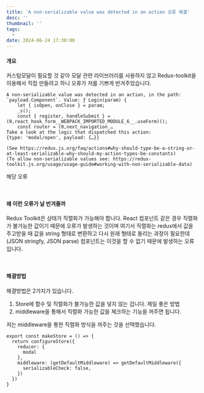 ```yaml
---
title: 'A non‐serializable value was detected in an action 오류 해결'
desc: ''
thumbnail: ''
tags:
  - 
date: 2024-06-24 17:30:00
---
```


#### 개요

커스텀모달이 필요할 것 같아 모달 관련 라이브러리를 사용하지 않고 Redux-toolkit을 이용해서 직접 만들려고 하니 오류가 저를 기쁘게 반겨주었습니다.

```
A non-serializable value was detected in an action, in the path: `payload.Component`. Value: ƒ Login(param) {
    let { isOpen, onClose } = param;
    _s();
    const { register, handleSubmit } = (0,react_hook_form__WEBPACK_IMPORTED_MODULE_6__.useForm)();
    const router = (0,next_navigation_… 
Take a look at the logic that dispatched this action:  
{type: 'modal/open', payload: {…}}
 
(See https://redux.js.org/faq/actions#why-should-type-be-a-string-or-at-least-serializable-why-should-my-action-types-be-constants) 
(To allow non-serializable values see: https://redux-toolkit.js.org/usage/usage-guide#working-with-non-serializable-data)
```

해당 오류


<br/>

#### 왜 이런 오류가 날 반겨줄까

Redux Toolkit은 상태가 직렬화가 가능해야 합니다. React 컴포넌트 같은 경우 직렬화가 불가능한 값이기 때문에 오류가 발생하는 것이며 여기서 직렬화는 redux에서 값을 주고받을 때 값을 string 형태로 변환하고 다시 원래 형태로 돌리는 과정이 필요한데 (JSON stringfy, JSON parse) 컴포넌트는 이것을 할 수 없기 때문에 발생하는 오류입니다.

<br/>

#### 해결방법

해결방법은 2가지가 있습니다.

1.  Store에 함수 및 직렬화가 불가능한 값을 넣지 않는 겁니다. 제일 좋은 방법
2.  middleware을 통해서 직렬화 가능한 값을 체크하는 기능을 꺼주면 됩니다.

저는 middleware을 통한 직렬화 방식을 꺼주는 것을 선택했습니다.

```
export const makeStore = () => {
  return configureStore({
    reducer: {
      modal
    },
    middleware: (getDefaultMiddleware) => getDefaultMiddleware({
      serializableCheck: false,
    })
  })
}
```
